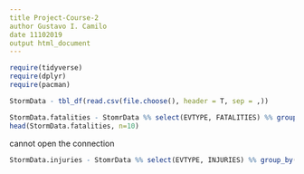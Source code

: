 ```yaml
---
title Project-Course-2
author Gustavo I. Camilo
date 11102019
output html_document
---
```


```r
require(tidyverse)
require(dplyr)
require(pacman)

```


```r

StormData - tbl_df(read.csv(file.choose(), header = T, sep = ,))

```

```r
StormData.fatalities - StomrData %% select(EVTYPE, FATALITIES) %% group_by(EVTYPE) %% summarise(total.fatalities = sum(FATALITIES)) %% arrange(-total.fatalities)
head(StormData.fatalities, n=10)
```
cannot open the connection
```r
StormData.injuries - StomrData %% select(EVTYPE, INJURIES) %% group_by(EVTYPE) %% summarise(total.injuries = sum(INJURIES)) %% arrange(-total.injuries)
```


